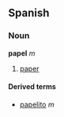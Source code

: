 ==Spanish==
===Noun===
'''papel''' ''m'' 

# [[paper]]

====Derived terms====
*[[papelito]] ''m''<!-- perhaps Mexico only? -->